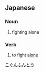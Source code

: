 {{also|孤軍奮鬥}}
==Japanese==
{{ja-kanjitab|こ|ぐん|ふん|とう|yomi=o}}

===Noun===
{{ja-noun|こぐんふんとう}}

# fighting alone

===Verb===
{{ja-verb-suru|こぐんふんとう}}

# to fight [[alone]]

[[Category:Yojijukugo|こぐんふんとう]]